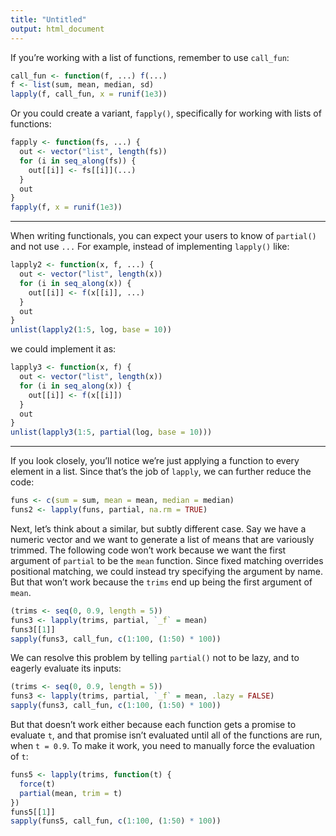 ```yaml
---
title: "Untitled"
output: html_document
---
```



If you're working with a list of functions, remember to use `call_fun`:

```r
call_fun <- function(f, ...) f(...)
f <- list(sum, mean, median, sd)
lapply(f, call_fun, x = runif(1e3))
```

Or you could create a variant, `fapply()`, specifically for working with lists of functions:

```r
fapply <- function(fs, ...) {
  out <- vector("list", length(fs))
  for (i in seq_along(fs)) {
    out[[i]] <- fs[[i]](...)
  }
  out
}
fapply(f, x = runif(1e3))
```

---

When writing functionals, you can expect your users to know of `partial()` and not use `...` For example, instead of implementing `lapply()` like:

```r
lapply2 <- function(x, f, ...) {
  out <- vector("list", length(x))
  for (i in seq_along(x)) {
    out[[i]] <- f(x[[i]], ...)
  }
  out
}
unlist(lapply2(1:5, log, base = 10))
```

we could implement it as:

```r
lapply3 <- function(x, f) {
  out <- vector("list", length(x))
  for (i in seq_along(x)) {
    out[[i]] <- f(x[[i]])
  }
  out
}
unlist(lapply3(1:5, partial(log, base = 10)))
```


---


If you look closely, you'll notice we're just applying a function to every element in a list. Since that's the job of `lapply`, we can further reduce the code:

```r
funs <- c(sum = sum, mean = mean, median = median)
funs2 <- lapply(funs, partial, na.rm = TRUE)
```

Next, let's think about a similar, but subtly different case. Say we have a numeric vector and we want to generate a list of means that are variously trimmed. The following code won't work because we want the first argument of `partial` to be the `mean` function. Since fixed matching overrides positional matching, we could instead try specifying the argument by name. But that won't work because the `trims` end up being the first argument of `mean`.

```r
(trims <- seq(0, 0.9, length = 5))
funs3 <- lapply(trims, partial, `_f` = mean)
funs3[[1]]
sapply(funs3, call_fun, c(1:100, (1:50) * 100))
```

We can resolve this problem by telling `partial()` not to be lazy, and to eagerly evaluate its inputs:

```r
(trims <- seq(0, 0.9, length = 5))
funs3 <- lapply(trims, partial, `_f` = mean, .lazy = FALSE)
sapply(funs3, call_fun, c(1:100, (1:50) * 100))
```

But that doesn't work either because each function gets a promise to evaluate `t`, and that promise isn't evaluated until all of the functions are run, when `t = 0.9`. To make it work, you need to manually force the evaluation of `t`:

```r
funs5 <- lapply(trims, function(t) {
  force(t)
  partial(mean, trim = t)
})
funs5[[1]]
sapply(funs5, call_fun, c(1:100, (1:50) * 100))
```
